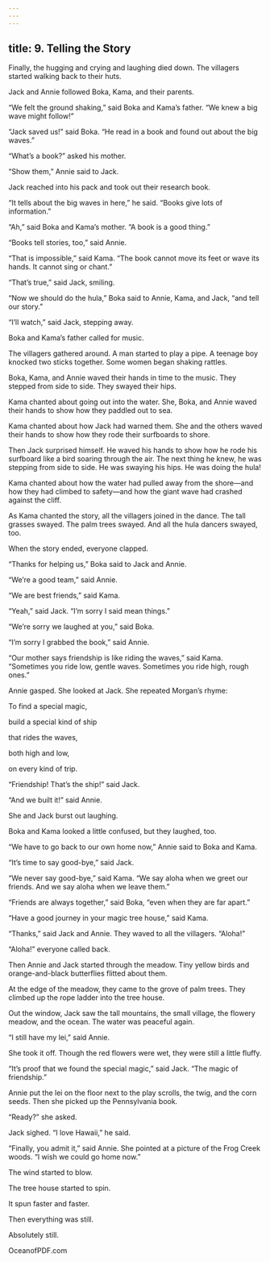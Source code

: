 ```yaml
---
---
---
```

title: 9. Telling the Story
---



Finally, the hugging and crying and laughing died down. The villagers started walking back to their huts.

Jack and Annie followed Boka, Kama, and their parents.

“We felt the ground shaking,” said Boka and Kama’s father. “We knew a big wave might follow!”

“Jack saved us!” said Boka. “He read in a book and found out about the big waves.”

“What’s a book?” asked his mother.

“Show them,” Annie said to Jack.

Jack reached into his pack and took out their research book.

“It tells about the big waves in here,” he said. “Books give lots of information.”

“Ah,” said Boka and Kama’s mother. “A book is a good thing.”

“Books tell stories, too,” said Annie.

“That is impossible,” said Kama. “The book cannot move its feet or wave its hands. It cannot sing or chant.”

“That’s true,” said Jack, smiling.

“Now we should do the hula,” Boka said to Annie, Kama, and Jack, “and tell our story.”

“I’ll watch,” said Jack, stepping away.

Boka and Kama’s father called for music.

The villagers gathered around. A man started to play a pipe. A teenage boy knocked two sticks together. Some women began shaking rattles.

Boka, Kama, and Annie waved their hands in time to the music. They stepped from side to side. They swayed their hips.

Kama chanted about going out into the water. She, Boka, and Annie waved their hands to show how they paddled out to sea.

Kama chanted about how Jack had warned them. She and the others waved their hands to show how they rode their surfboards to shore.

Then Jack surprised himself. He waved his hands to show how he rode his surfboard like a bird soaring through the air. The next thing he knew, he was stepping from side to side. He was swaying his hips. He was doing the hula!



Kama chanted about how the water had pulled away from the shore—and how they had climbed to safety—and how the giant wave had crashed against the cliff.

As Kama chanted the story, all the villagers joined in the dance. The tall grasses swayed. The palm trees swayed. And all the hula dancers swayed, too.

When the story ended, everyone clapped.

“Thanks for helping us,” Boka said to Jack and Annie.

“We’re a good team,” said Annie.

“We are best friends,” said Kama.

“Yeah,” said Jack. “I’m sorry I said mean things.”

“We’re sorry we laughed at you,” said Boka.

“I’m sorry I grabbed the book,” said Annie.

“Our mother says friendship is like riding the waves,” said Kama. “Sometimes you ride low, gentle waves. Sometimes you ride high, rough ones.”

Annie gasped. She looked at Jack. She repeated Morgan’s rhyme:


To find a special magic,

build a special kind of ship

that rides the waves,

both high and low,

on every kind of trip.


“Friendship! That’s the ship!” said Jack.

“And we built it!” said Annie.

She and Jack burst out laughing.

Boka and Kama looked a little confused, but they laughed, too.

“We have to go back to our own home now,” Annie said to Boka and Kama.

“It’s time to say good-bye,” said Jack.

“We never say good-bye,” said Kama. “We say aloha when we greet our friends. And we say aloha when we leave them.”

“Friends are always together,” said Boka, “even when they are far apart.”

“Have a good journey in your magic tree house,” said Kama.

“Thanks,” said Jack and Annie. They waved to all the villagers. “Aloha!”

“Aloha!” everyone called back.

Then Annie and Jack started through the meadow. Tiny yellow birds and orange-and-black butterflies flitted about them.

At the edge of the meadow, they came to the grove of palm trees. They climbed up the rope ladder into the tree house.

Out the window, Jack saw the tall mountains, the small village, the flowery meadow, and the ocean. The water was peaceful again.

“I still have my lei,” said Annie.

She took it off. Though the red flowers were wet, they were still a little fluffy.

“It’s proof that we found the special magic,” said Jack. “The magic of friendship.”

Annie put the lei on the floor next to the play scrolls, the twig, and the corn seeds. Then she picked up the Pennsylvania book.

“Ready?” she asked.

Jack sighed. “I love Hawaii,” he said.

“Finally, you admit it,” said Annie. She pointed at a picture of the Frog Creek woods. “I wish we could go home now.”

The wind started to blow.

The tree house started to spin.

It spun faster and faster.

Then everything was still.

Absolutely still.

OceanofPDF.com